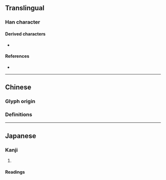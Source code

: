 {{also|彎}}
{{character info}}
==Translingual==

===Han character===
{{Han char|rn=57|rad=弓|as=06|sn=9|four=|canj=YCN|ids=⿱𰁜弓,⿱亦弓}}

====Derived characters====
* {{l|mul|[[塆]] [[湾]]}}

====References====
* {{Han ref|kx=0358.191|hdz=20995.130|uh=5F2F|ud=24367}}

----

==Chinese==

===Glyph origin===
{{Han simp|彎|f=䜌|t=亦}}

===Definitions===
{{zh-see|彎}}

----

==Japanese==
{{ja-kanji forms|弯|彎}}

===Kanji===
{{ja-kanji|grade=|rs=弓06|kyu=彎}}

# {{rfdef|ja|sort=弓06}}

====Readings====
{{ja-readings
|goon=えん<ゑん
|kanon=わん
|kun=ひ-く
}}